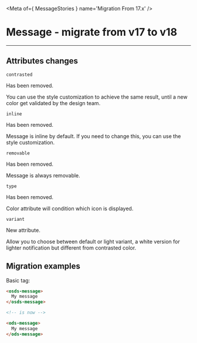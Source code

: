 
<Meta of={ MessageStories } name='Migration From 17.x' />

# Message - migrate from v17 to v18
----

## Attributes changes

`contrasted` <ods-badge size="sm" color="critical" icon="circle-xmark" label="Removed"></ods-badge>

Has been removed.

You can use the style customization to achieve the same result, until a new color get validated by the design team.

`inline` <ods-badge size="sm" color="critical" icon="circle-xmark" label="Removed"></ods-badge>

Has been removed.

Message is inline by default. If you need to change this, you can use the style customization.

`removable` <ods-badge size="sm" color="critical" icon="circle-xmark" label="Removed"></ods-badge>

Has been removed.

Message is always removable.

`type` <ods-badge size="sm" color="critical" icon="circle-xmark" label="Removed"></ods-badge>

Has been removed.

Color attribute will condition which icon is displayed.

`variant` <ods-badge size="sm" color="success" icon="star" label="New"></ods-badge>

New attribute.

Allow you to choose between default or light variant, a white version for lighter notification but different from contrasted color.

## Migration examples

Basic tag:
```html
<osds-message>
  My message
</osds-message>

<!-- is now -->

<ods-message>
  My message
</ods-message>
```
